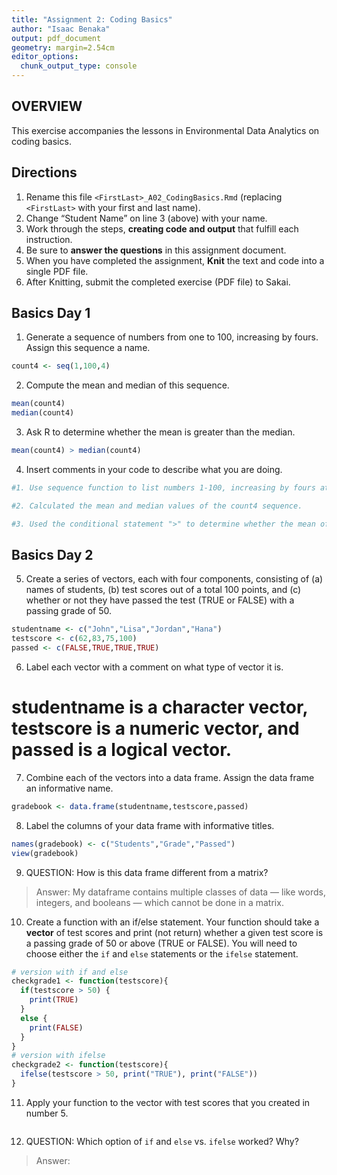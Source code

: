 ```yaml
---
title: "Assignment 2: Coding Basics"
author: "Isaac Benaka"
output: pdf_document
geometry: margin=2.54cm
editor_options: 
  chunk_output_type: console
---
```


## OVERVIEW

This exercise accompanies the lessons in Environmental Data Analytics on coding basics.

## Directions

1.  Rename this file `<FirstLast>_A02_CodingBasics.Rmd` (replacing `<FirstLast>` with your first and last name).
2.  Change "Student Name" on line 3 (above) with your name.
3.  Work through the steps, **creating code and output** that fulfill each instruction.
4.  Be sure to **answer the questions** in this assignment document.
5.  When you have completed the assignment, **Knit** the text and code into a single PDF file.
6.  After Knitting, submit the completed exercise (PDF file) to Sakai.

## Basics Day 1

1.  Generate a sequence of numbers from one to 100, increasing by fours. Assign this sequence a name.
```r
count4 <- seq(1,100,4)
```
2.  Compute the mean and median of this sequence.
```r
mean(count4)
median(count4)
```
3.  Ask R to determine whether the mean is greater than the median.
```r
mean(count4) > median(count4)
```
4.  Insert comments in your code to describe what you are doing.

```r
#1. Use sequence function to list numbers 1-100, increasing by fours at each step. Assigned this sequence the name "count4".

#2. Calculated the mean and median values of the count4 sequence.

#3. Used the conditional statement ">" to determine whether the mean of count4 was greater than the median of count4. Because the values are the same, this returns the boolean "FALSE".

```

## Basics Day 2

5.  Create a series of vectors, each with four components, consisting of (a) names of students, (b) test scores out of a total 100 points, and (c) whether or not they have passed the test (TRUE or FALSE) with a passing grade of 50.

```r
studentname <- c("John","Lisa","Jordan","Hana")
testscore <- c(62,83,75,100)
passed <- c(FALSE,TRUE,TRUE,TRUE)
```

6.  Label each vector with a comment on what type of vector it is.

# studentname is a character vector, testscore is a numeric vector, and passed is a logical vector.

7.  Combine each of the vectors into a data frame. Assign the data frame an informative name.

```r
gradebook <- data.frame(studentname,testscore,passed)
```

8.  Label the columns of your data frame with informative titles.

```r
names(gradebook) <- c("Students","Grade","Passed")
view(gradebook)
```

9.  QUESTION: How is this data frame different from a matrix?

> Answer: My dataframe contains multiple classes of data — like words, integers, and booleans — which cannot be done in a matrix.

10. Create a function with an if/else statement. Your function should take a **vector** of test scores and print (not return) whether a given test score is a passing grade of 50 or above (TRUE or FALSE). You will need to choose either the `if` and `else` statements or the `ifelse` statement. 

```r
# version with if and else
checkgrade1 <- function(testscore){
  if(testscore > 50) {
    print(TRUE)
  }
  else {
    print(FALSE)
  }
}
# version with ifelse
checkgrade2 <- function(testscore){
  ifelse(testscore > 50, print("TRUE"), print("FALSE"))
}
```

11. Apply your function to the vector with test scores that you created in number 5.

```r

```

12. QUESTION: Which option of `if` and `else` vs. `ifelse` worked? Why?

> Answer:

